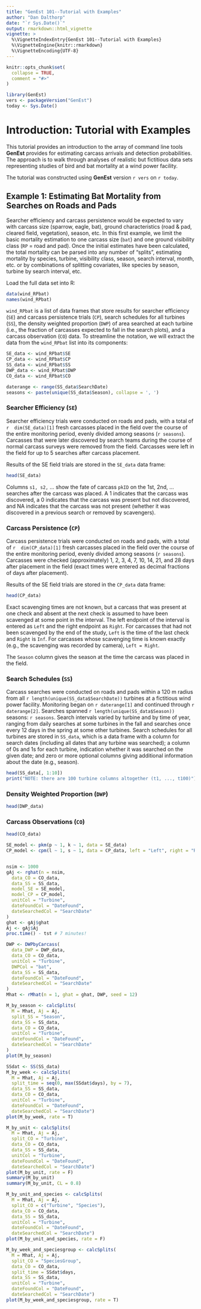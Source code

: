 ```yaml
---
title: "GenEst 101--Tutorial with Examples"
author: "Dan Dalthorp"
date: "`r Sys.Date()`"
output: rmarkdown::html_vignette
vignette: >
  %\VignetteIndexEntry{GenEst 101--Tutorial with Examples}
  %\VignetteEngine{knitr::rmarkdown}
  %\VignetteEncoding{UTF-8}
---
```


```r
knitr::opts_chunk$set(
  collapse = TRUE,
  comment = "#>"
)
```

```r
library(GenEst)
vers <- packageVersion("GenEst")
today <- Sys.Date()
```
# Introduction: Tutorial with Examples
This tutorial provides an introduction to the array of command line tools
**GenEst** provides for estimating carcass arrivals and detection
probabilities. The approach is to walk through analyses of realistic but 
fictitious data sets representing studies of bird and bat mortality at a
wind power facility.

The tutorial was constructed using **GenEst** version `r vers` on `r today`.

## Example 1: Estimating Bat Mortality from Searches on Roads and Pads

Searcher efficiency and carcass persistence would be expected to vary with
carcass size (sparrow, eagle, bat), ground characteristics (road & pad,
cleared field, vegetation), season, etc. In this first example, we limit the
basic mortality estimation to one carcass size (`bat`) and one ground 
visibility class (`RP` = road and pad). Once the initial estimates have been 
calculated, the total mortality can be parsed into any number of "splits", 
estimating mortality by species, turbine, visibility class, season, search 
interval, month, etc. or by combinations of splitting covariates, like species 
by season, turbine by search interval, etc.

Load the full data set into R:
```r
data(wind_RPbat)
names(wind_RPbat)
```
`wind_RPbat` is a list of data frames that store results for searcher 
efficiency (`SE`) and carcass persistence trials (`CP`), search schedules for 
all turbines (`SS`), the density weighted proportion (`DWP`) of area searched
at each turbine (i.e., the fraction of carcasses expected to fall in the 
search plots), and a carcass observation (`CO`) data. To streamline the 
notation, we will extract the data from the `wind_RPbat` list into its 
components:
```r
SE_data <- wind_RPbat$SE
CP_data <- wind_RPbat$CP
SS_data <- wind_RPbat$SS
DWP_data <- wind_RPbat$DWP
CO_data <- wind_RPbat$CO
```

```r
daterange <- range(SS_data$SearchDate)
seasons <- paste(unique(SS_data$Season), collapse = ', ')
```

### Searcher Efficiency (`SE`)
Searcher efficiency trials were conducted on roads and pads, with a total of
`r  dim(SE_data)[1]` fresh carcasses placed in the field over the course of 
the entire monitoring period, evenly divided among seasons (`r seasons`). 
Carcasses that were later discovered by search teams during the course of 
normal carcass surveys were removed from the field. Carcasses were left in 
the field for up to 5 searches after carcass placement.

Results of the SE field trials are stored in the `SE_data` data frame:
```r
head(SE_data)
```
Columns `s1, s2,` ... show the fate of carcass `pkID` on the 1st, 2nd, ...
searches after the carcass was placed. A 1 indicates that the carcass was
discovered, a 0 indicates that the carcass was present but not discovered, and
NA indicates that the carcass was not present (whether it was discovered in a
previous search or removed by scavengers).

### Carcass Persistence (`CP`)
Carcass persistence trials were conducted on roads and pads, with a total of
`r  dim(CP_data)[1]` fresh carcasses placed in the field over the course of 
the entire monitoring period, evenly divided among seasons (`r seasons`). 
Carcasses were checked (approximately) 1, 2, 3, 4, 7, 10, 14, 21, and 28 
days after placement in the field (exact times were entered as decimal 
fractions of days after placement).

Results of the SE field trials are stored in the `CP_data` data frame:
```r
head(CP_data)
```

Exact scavenging times are not known, but a carcass that was present at one
check and absent at the next check is assumed to have been scavenged at some
point in the interval. The left endpoint of the interval is entered as `Left`
and the right endpoint as `Right`. For carcasses that had not been scavenged
by the end of the study, `Left` is the time of the last check and `Right` 
is `Inf`. For carcasses whose scavenging time is known exactly (e.g., the 
scavenging was recorded by camera), `Left = Right`.

The `Season` column gives the season at the time the carcass was placed in the
field.

### Search Schedules (`SS`)
Carcass searches were conducted on roads and pads within a 120 m radius from 
all `r length(unique(SS_data$SearchDate))` turbines at a fictitious wind power
facility. Monitoring began on `r daterange[1]` and continued through
`r daterange[2]`. Searches spanned `r length(unique(SS_data$Season))` seasons:
`r seasons`. Search intervals varied by turbine and by time of year, ranging 
from daily searches at some turbines in the fall and searches once every 12 
days in the spring at some other turbines. Search schedules for all turbines 
are stored in `SS_data`, which is a data frame with a column for search dates 
(including all dates that any turbine was searched); a column of 0s and 1s for 
each turbine, indication whether it was searched on the given date; and zero 
or more optional columns giving additional information about the date (e.g.,
season).
```r
head(SS_data[, 1:10])
print("NOTE: there are 100 turbine columns altogether (t1, ..., t100)")
```

### Density Weighted Proportion (`DWP`)
```r
head(DWP_data)
```

### Carcass Observations (`CO`)
```r
head(CO_data)
```

```r
SE_model <- pkm(p ~ 1, k ~ 1, data = SE_data)
CP_model <- cpm(l ~ 1, s ~ 1, data = CP_data, left = "Left", right = "Right")


nsim <- 1000
gAj <- rghat(n = nsim,
  data_CO = CO_data,
  data_SS = SS_data,
  model_SE = SE_model,
  model_CP = CP_model,
  unitCol = "Turbine",
  dateFoundCol = "DateFound",
  dateSearchedCol = "SearchDate"
)
ghat <- gAj$ghat
Aj <- gAj$Aj
proc.time() - tst # 7 minutes!

DWP <- DWPbyCarcass(
  data_DWP = DWP_data,
  data_CO = CO_data,
  unitCol = "Turbine",
  DWPCol = "bat",
  data_SS = SS_data,
  dateFoundCol = "DateFound",
  dateSearchedCol = "SearchDate"
)
Mhat <- rMhat(n = 1, ghat = ghat, DWP, seed = 12)

M_by_season <- calcSplits(
  M = Mhat, Aj = Aj,
  split_SS = "Season",
  data_SS = SS_data,
  data_CO = CO_data,
  unitCol = "Turbine", 
  dateFoundCol = "DateFound", 
  dateSearchedCol = "SearchDate"
)
plot(M_by_season)

SSdat <- SS(SS_data)
M_by_week <- calcSplits(
  M = Mhat, Aj = Aj,
  split_time = seq(0, max(SSdat$days), by = 7), 
  data_SS = SS_data,
  data_CO = CO_data,
  unitCol = "Turbine", 
  dateFoundCol = "DateFound", 
  dateSearchedCol = "SearchDate")
plot(M_by_week, rate = T)

M_by_unit <- calcSplits(
  M = Mhat, Aj = Aj, 
  split_CO = "Turbine", 
  data_CO = CO_data, 
  data_SS = SS_data,
  unitCol = "Turbine", 
  dateFoundCol = "DateFound", 
  dateSearchedCol = "SearchDate")
plot(M_by_unit, rate = F)
summary(M_by_unit)
summary(M_by_unit, CL = 0.8)

M_by_unit_and_species <- calcSplits(
  M = Mhat, Aj = Aj,
  split_CO = c("Turbine", "Species"),
  data_CO = CO_data,
  data_SS = SS_data,
  unitCol = "Turbine",
  dateFoundCol = "DateFound",
  dateSearchedCol = "SearchDate")
plot(M_by_unit_and_species, rate = F)

M_by_week_and_speciesgroup <- calcSplits(
  M = Mhat, Aj = Aj,
  split_CO = "SpeciesGroup",
  data_CO = CO_data,
  split_time = SSdat$days,
  data_SS = SS_data,
  unitCol = "Turbine",
  dateFoundCol = "DateFound",
  dateSearchedCol = "SearchDate")
plot(M_by_week_and_speciesgroup, rate = T)

```
